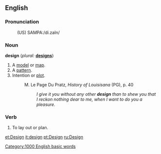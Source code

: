 ==English==

===Pronunciation===
:(US) SAMPA:/di.zaIn/

===Noun===
'''design'''  (''plural:'' '''[[designs]]''')
# A [[model]] or [[map]].
# A [[pattern]].
# Intention or [[plot]].
#:M. Le Page Du Pratz, <i>History of Louisisana</i> (PG), p. 40
#:: <i>I give it you without any other <b>design</b> than to shew you that I reckon nothing dear to me, when I want to do you a pleasure.</i>

===Verb===
{{en-infl-reg-consonant|design||}}
# To lay out or plan.

[[Category:1000 English basic words]]

[[et:Design]]
[[it:design]]
[[pt:Design]]
[[ru:Design]]